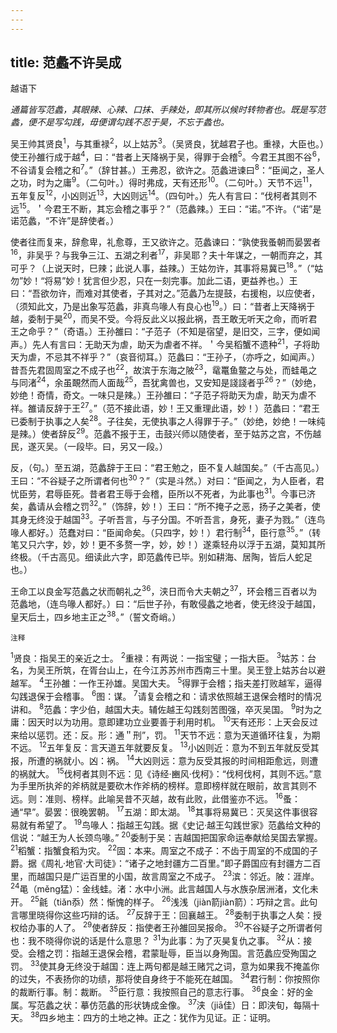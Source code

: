 ```yaml
---
---
---
```

title: 范蠡不许吴成
---



越语下

*通篇皆写范蠡，其眼辣、心辣、口抹、手辣处，即其所以候时转物者也。既是写范蠡，便不是写勾践，毋便谓勾践不忍于昊，不忘于蠡也。*

吴王帅其贤良<sup>1</sup>，与其重禄<sup>2</sup>，以上姑苏<sup>3</sup>。（吴贤良，犹越君子也。重禄，大臣也。）使王孙雒行成于越<sup>4</sup>，曰：“昔者上天降祸于吴，得罪于会稽<sup>5</sup>。今君王其图不谷<sup>6</sup>，不谷请复会稽之和<sup>7</sup>。”（辞甘甚。）王弗忍，欲许之。范蠡进谏曰<sup>8</sup>：“臣闻之，圣人之功，时为之庸<sup>9</sup>。（二句叶。）得时弗成，天有还形<sup>10</sup>。（二句叶。）天节不远<sup>11</sup>，五年复反<sup>12</sup>，小凶则近<sup>13</sup>，大凶则远<sup>14</sup>。（四句叶。）先人有言曰：“伐柯者其则不远<sup>15</sup>。＇今君王不断，其忘会稽之事乎？”（范蠡辣。）王曰：“诺。”不许。（“诺”是诺范蠡，“不许”是辞使者。）

使者往而复来，辞愈卑，礼愈尊，王又欲许之。范蠡谏曰：“孰使我蚤朝而晏罢者<sup>16</sup>，非吴乎？与我争三江、五湖之利者<sup>17</sup>，非吴耶？夫十年谋之，一朝而弃之，其可乎？（上说天时，巳辣；此说人事，益辣。）王姑勿许，其事将易冀已<sup>18</sup>。”（“姑勿”妙！“将易”妙！犹言但少忍，只在一刻完事。加此二语，更益养也。）王曰：“吾欲勿许，而难对其使者，子其对之。”范蠡乃左提鼓，右援枹，以应使者，（须知此文，乃是出象写范蠡，非真鸟喙人有良心也<sup>19</sup>。）曰：“昔者上天降祸于越，委制于昊<sup>20</sup>，而吴不受。今将反此义以报此祸，吾王敢无听天之命，而听君王之命乎？”（奇语。）王孙雒曰：“子范子（不知是宿望，是旧交，三字，便如闻声。）先人有言曰：无助天为虐，助天为虐者不祥。＇今吴稻蟹不遗种<sup>21</sup>，子将助天为虐，不忌其不祥乎？”（哀音彻耳。）范蠡曰：“王孙子，（亦呼之，如闻声。）昔吾先君固周室之不成子也<sup>22</sup>，故滨于东海之陂<sup>23</sup>，鼋鼍鱼鳖之与处，而蛙黾之与同渚<sup>24</sup>，余虽靦然而人面哉<sup>25</sup>，吾犹禽兽也，又安知是諓諓者乎<sup>26</sup>？”（妙绝，妙绝！奇情，奇文。一味只是辣。）王孙雒曰：“子范子将助天为虐，助天为虐不祥。雒请反辞于王<sup>27</sup>。”（范不接此语，妙！王又重理此语，妙！）范蠡曰：“君王已委制于执事之人矣<sup>28</sup>。子往矣，无使执事之人得罪于子。”（妙绝，妙绝！一味纯是辣。）使者辞反<sup>29</sup>。范蠡不报于王，击鼓兴师以随使者，至于姑苏之宫，不伤越民，遂灭吴。（一段毕。曰，另又一段。）

反，（句。）至五湖，范蠡辞于王曰：“君王勉之，臣不复人越国矣。”（千古高见。）王曰：“不谷疑子之所谓者何也<sup>30</sup>？”（实是斗然。）对曰：“臣闻之，为人臣者，君忧臣劳，君辱臣死。昔者君王辱于会稽，臣所以不死者，为此事也<sup>31</sup>。今事已济矣，蠡请从会稽之罚<sup>32</sup>。”（饰辞，妙！）王曰：“所不掩子之恶，扬子之美者，使其身无终没于越国<sup>33</sup>。子听吾言，与子分国。不听吾言，身死，妻子为戮。”（连鸟喙人都好。）范蠢对曰：“臣闻命矣。（只四字，妙！）君行制<sup>34</sup>，臣行意<sup>35</sup>。”（转笔又只六字，妙，妙！更不多赘一字，妙，妙！）遂乘轻舟以浮于五湖，莫知其所终极。（千古高见。细读此六字，即范蠡传已毕。别如耕海、居陶，皆后人蛇足也。）

王命工以良金写范蠡之状而朝礼之<sup>36</sup>，浃日而令大夫朝之<sup>37</sup>，环会稽三百者以为范蠡地，（连鸟喙人都好。）曰：“后世子孙，有敢侵蠡之地者，使无终没于越国，皇天后土，四乡地主正之<sup>38</sup>。”（誓文奇峭。）

<sup>注释</sup>

<sup>1</sup>贤良：指吴王的亲近之士。
<sup>2</sup>重禄：有两说：一指宝璧；一指大臣。
<sup>3</sup>姑苏：台名，为吴王所筑，在胥台山上，在今江苏苏州市西南三十里。吴王登上姑苏台以避越军。
<sup>4</sup>王孙雒：一作王孙雄。吴国大夫。
<sup>5</sup>得罪于会稽；指夫差打败越军，逼得勾践退保于会稽事。
<sup>6</sup>图：谋。
<sup>7</sup>请复会稽之和：请求依照越王退保会稽时的情况讲和。
<sup>8</sup>范蠡：字少伯，越国大夫。辅佐越王勾践刻苦图强，卒灭吴国。
<sup>9</sup>时为之庸：因天时以为功用。意即建功立业要善于利用时机。
<sup>10</sup>天有还形：上天会反过来给以惩罚。还：反。形：通＂刑”，罚。
<sup>11</sup>天节不远：意为天道循环往复，为期不远。
<sup>12</sup>五年复反：言天道五年就要反复。
<sup>13</sup>小凶则近：意为不到五年就反受其报，所遭的祸就小。凶：祸。
<sup>14</sup>大凶则远：意为反受其报的时间相距愈远，则遭的祸就大。
<sup>15</sup>伐柯者其则不远：见《诗经·豳风·伐柯》：“伐柯伐柯，其则不远。”意为手里所执斧的斧柄就是要砍木作斧柄的榜样。意即榜样就在眼前，故言其则不远。则：准则、榜样。此喻吴昔不灭越，故有此败，此借鉴亦不远。
<sup>16</sup>蚤：通“早”。晏罢：很晚罢朝。
<sup>17</sup>五湖：即太湖。
<sup>18</sup>其事将易冀已：灭吴这件事很容易就有希望了。
<sup>19</sup>鸟喙人：指越王勾践。据《史记·越王勾践世家》范蠡给文种的信说：“越王为人长颈鸟喙。”
<sup>20</sup>委制于吴：吉越国把国家命运奉献给吴国去掌握。
<sup>21</sup>稻蟹：指蟹食稻为灾。
<sup>22</sup>固：本来。周室之不成子：不齿于周室的不成国的子爵。据《周礼·地官·大司徒》：“诸子之地封疆方二百里。”即子爵国应有封疆方二百里，而越国只是广运百里的小国，故言周室之不成子。
<sup>23</sup>滨：邻近。陂：涯岸。
<sup>24</sup>黾（měng猛）：金线蛙。渚：水中小洲。此言越国人与水族杂居洲渚，文化未开。
<sup>25</sup>毹（tiǎn忝）然：惭愧的样子。
<sup>26</sup>浅浅（jiàn箭jiàn箭）：巧辩之言。此句言哪里晓得你这些巧辩的话。
<sup>27</sup>反辞于王：回襄越王。
<sup>28</sup>委制于执事之人矣：授权给办事的人了。
<sup>29</sup>使者辞反：指使者王孙雒回吴报命。
<sup>30</sup>不谷疑子之所谓者何也：我不晓得你说的话是什么意思？
<sup>31</sup>为此事：为了灭昊复仇之事。
<sup>32</sup>从：接受。会稽之罚：指越王退保会稽，君蒙耻辱，臣当以身殉国。言范蠡应受殉国之罚。
<sup>33</sup>使其身无终没于越国：连上两句都是越王赌咒之词，意为如果我不掩盖你的过失，不表扬你的功绩，那将使自身终于不能死在越国。
<sup>34</sup>君行制：你按照你的裁断行事。制：裁断。
<sup>35</sup>臣行意：我按照自己的意志行事。
<sup>36</sup>良金：好的金属。写范蠡之状：摹仿范蠡的形状铸成金像。
<sup>37</sup>浃（jiā佳）日：即浃旬，每隔十天。
<sup>38</sup>四乡地主：四方的土地之神。正之：犹作为见证。正：证明。